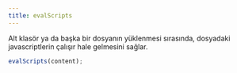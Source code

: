 ```yaml
---
title: evalScripts
---
```

Alt klasör ya da başka bir dosyanın yüklenmesi sırasında, dosyadaki javascriptlerin çalışır hale gelmesini sağlar.


```javascript
evalScripts(content);
```
